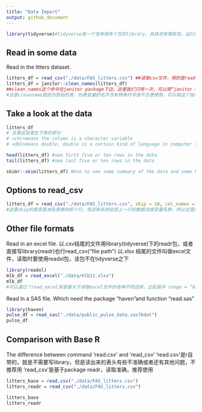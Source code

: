 ```yaml
---
title: "Data Import"
output: github_document
---
```

```r
library(tidyverse)#tidyverse是一个含有很多个包的library，具体含有哪些包，运行代码出现的那堆红色的就是，今天主要集中在讲tidyverse中的readr包
```

## Read in some data

Read in the litters dataset.

```r
litters_df = read_csv("./data/FAS_litters.csv") ##读取csv文件，用的是readcsv这个命令,./的意思是从这个位置开始读取，到data这个包，然后读取后边的文件
litters_df = janitor::clean_names(litters_df)
##clean_names这个命令在janitor package下边，这里我们只用一次，可以用“janitor：：”这个形式，当然也可以用library引入janitor包，然后直接用clean_names
#这里cleanname是因为原始的表，列表变量的名字含有特殊符号很不方便使用，可以用这个指令改变变量的名字
```

## Take a look at the data
```r
litters_df
# 注意这张图左下角的部分
# <chr>means the column is a character variable
# <dbl>means double, double is a certain kind of language in computer science, which means these are numerical variables

```

```r
head(litters_df) #see first five or ten rows in the data
tail(litters_df) #see last five or ten rows in the data
```

```r
skimr::skim(litters_df) #Use to see some summary of the data and some histogram
```

## Options to read_csv

```r
litters_df = read_csv("./data/FAS_litters.csv", skip = 10, col_names = FALSE)
#这里skip的意思是减去表格的前十行，但这样系统会把上一行的数据当成变量名称，所以这里用colname，会发现系统给表格赋了x1,x2,...xn
```

## Other file formats

Read in an excel file.
以.csv结尾的文件用library(tidyverse)下的readr包，或者直接写library(readr)也行read_csv("file path")
以.xlsx 结尾的文件叫做excel文件，读取时要使用readxl包，该包不在tidyverse之下

```r
library(readxl)
mlb_df = read_excel("./data/mlb11.xlsx")
mlb_df
#可以通过？read_excel来查看关于读取excel文件的各种不同选择，比如其中 range = “A1:F7"会读取在这个范围内的excel数据
```

Read in a SAS file.
Which need the package "haven"and function "read.sas"
```r
library(haven)
pulse_df = read_sas("./data/public_pulse_data.sas7bdat")
pulse_df
```

## Comparison with Base R
The difference between command 'read.csv' and 'read_csv'
'read.csv'是r自带的，就是不需要写library，但是读出来的表头有些不准确或者还有其他问题，不推荐用
'read_csv'是基于package readr，读取准确，推荐使用

```r
litters_base = read.csv("./data/FAS_litters.csv")
litters_readr = read_csv("./data/FAS_litters.csv")

litters_base 
litters_readr
```

